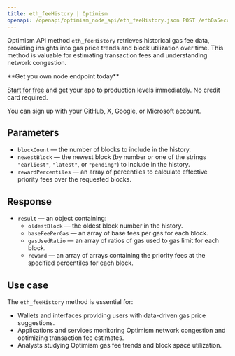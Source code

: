 ---
title: eth_feeHistory | Optimism
openapi: /openapi/optimism_node_api/eth_feeHistory.json POST /efb0a5eccd2caa5135eb54eba6f7f300
---

Optimism API method `eth_feeHistory` retrieves historical gas fee data, providing insights into gas price trends and block utilization over time. This method is valuable for estimating transaction fees and understanding network congestion.

<Check>
**Get you own node endpoint today**

[Start for free](https://console.chainstack.com/) and get your app to production levels immediately. No credit card required.

You can sign up with your GitHub, X, Google, or Microsoft account.
</Check>


## Parameters

* `blockCount` — the number of blocks to include in the history.
* `newestBlock` — the newest block (by number or one of the strings `"earliest"`, `"latest"`, or `"pending"`) to include in the history.
* `rewardPercentiles` — an array of percentiles to calculate effective priority fees over the requested blocks.

## Response

* `result` — an object containing:
  + `oldestBlock` — the oldest block number in the history.
  + `baseFeePerGas` — an array of base fees per gas for each block.
  + `gasUsedRatio` — an array of ratios of gas used to gas limit for each block.
  + `reward` — an array of arrays containing the priority fees at the specified percentiles for each block.

## Use case

The `eth_feeHistory` method is essential for:

* Wallets and interfaces providing users with data-driven gas price suggestions.
* Applications and services monitoring Optimism network congestion and optimizing transaction fee estimates.
* Analysts studying Optimism gas fee trends and block space utilization.
